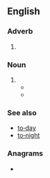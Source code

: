 {{also|tomorrow}}
==English==

===Adverb===
{{en-adv|-|head=[[to]]‐[[morrow]]}}

# {{archaic spelling of|en|tomorrow}}

===Noun===
{{en-noun|head=[[to]]‐[[morrow]]}}

# {{archaic spelling of|en|tomorrow|}}
#* {{quote-book|en|year=1891|title={{w|The Light That Failed}}|author={{w|Rudyard Kipling}}|page=70|text="Go home, Nilghai," said Dick; "go home to your lonely little bed, and leave me in peace. I am about to turn in till '''to-morrow'''."|url=https://en.wikisource.org/wiki/The_Light_That_Failed/Chapter_4}}
#* {{quote-book|en|year=1910|title=China Under the Empress Dowager|url=https://archive.org/details/chinaunderempres01blan/|author={{w|John Otway Percy Bland|J. O. P. Bland}} and {{w|Sir Edmund Backhouse, 2nd Baronet|E. Backhouse}}|publisher={{w|J. B. Lippincott & Co.}}|location=[[Philadelphia]]|page=[https://archive.org/details/chinaunderempres01blan/page/137 137]|text="You can cut my body down '''to-morrow''' morning, and then have it placed in some cool and shady spot. Fearing that possibly you might come in by accident and find me hanging, I have taken a dose of opium, so as to make certain of death. If you should dare to meddle with my private affairs, as you have been trying to do these past few days, it will only lead to your being mixed up in the case, which might bring you to grief.}}

===See also===
* [[to‐day]]
* [[to‐night]]

===Anagrams===
* {{anagrams|en|a=mooorrtw|moorwort|rootworm|wormroot}}

{{c|en|Future}}